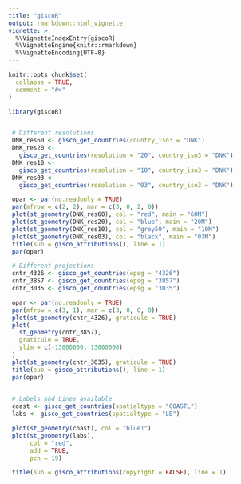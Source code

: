 ```yaml
---
title: "giscoR"
output: rmarkdown::html_vignette
vignette: >
  %\VignetteIndexEntry{giscoR}
  %\VignetteEngine{knitr::rmarkdown}
  %\VignetteEncoding{UTF-8}
---
```


```r
knitr::opts_chunk$set(
  collapse = TRUE,
  comment = "#>"
)
```

```r
library(giscoR)


 # Different resolutions
 DNK_res60 <- gisco_get_countries(country_iso3 = "DNK")
 DNK_res20 <-
   gisco_get_countries(resolution = "20", country_iso3 = "DNK")
 DNK_res10 <-
   gisco_get_countries(resolution = "10", country_iso3 = "DNK")
 DNK_res03 <-
   gisco_get_countries(resolution = "03", country_iso3 = "DNK")

 opar <- par(no.readonly = TRUE)
 par(mfrow = c(2, 2), mar = c(3, 0, 2, 0))
 plot(st_geometry(DNK_res60), col = "red", main = "60M")
 plot(st_geometry(DNK_res20), col = "blue", main = "20M")
 plot(st_geometry(DNK_res10), col = "grey50", main = "10M")
 plot(st_geometry(DNK_res03), col = "black", main = "03M")
 title(sub = gisco_attributions(), line = 1)
 par(opar)

 # Different projections
 cntr_4326 <- gisco_get_countries(epsg = "4326")
 cntr_3857 <- gisco_get_countries(epsg = "3857")
 cntr_3035 <- gisco_get_countries(epsg = "3035")

 opar <- par(no.readonly = TRUE)
 par(mfrow = c(3, 1), mar = c(3, 0, 0, 0))
 plot(st_geometry(cntr_4326), graticule = TRUE)
 plot(
   st_geometry(cntr_3857),
   graticule = TRUE,
   ylim = c(-13000000, 13000000)
 )
 plot(st_geometry(cntr_3035), graticule = TRUE)
 title(sub = gisco_attributions(), line = 1)
 par(opar)

 
 # Labels and Lines available
 coast <- gisco_get_countries(spatialtype = "COASTL")
 labs <- gisco_get_countries(spatialtype = "LB")

 plot(st_geometry(coast), col = "blue1")
 plot(st_geometry(labs),
      col = "red",
      add = TRUE,
      pch = 19)

 title(sub = gisco_attributions(copyright = FALSE), line = 1)
```
